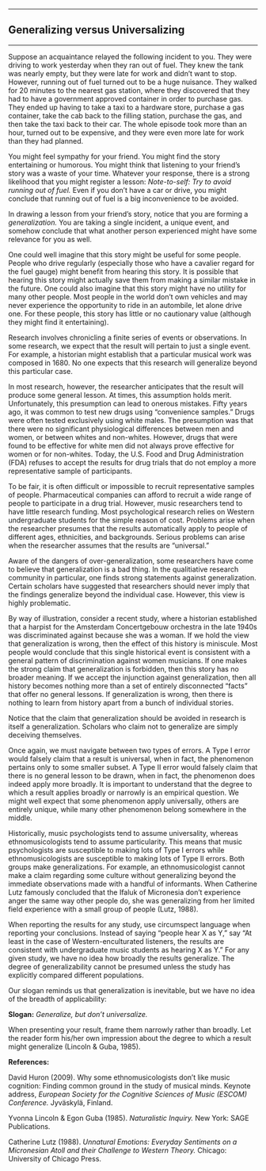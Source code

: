 

------------------------------------------------------------------------

## Generalizing versus Universalizing

------------------------------------------------------------------------

Suppose an acquaintance relayed the following incident to you. They
were driving to work yesterday when they ran out of fuel. They knew
the tank was nearly empty, but they were late for work and didn't
want to stop. However, running out of fuel turned out to be a huge
nuisance. They walked for 20 minutes to the nearest gas station,
where they discovered that they had to have a government approved
container in order to purchase gas. They ended up having to take a
taxi to a hardware store, purchase a gas container, take the cab
back to the filling station, purchase the gas, and then take the
taxi back to their car. The whole episode took more than an hour,
turned out to be expensive, and they were even more late for work
than they had planned.

You might feel sympathy for your friend. You might find the story
entertaining or humorous. You might think that listening to your
friend's story was a waste of your time. Whatever your response,
there is a strong likelihood that you might register a lesson:
*Note-to-self: Try to avoid running out of fuel.* Even if you don't
have a car or drive, you might conclude that running out of fuel is
a big inconvenience to be avoided.

In drawing a lesson from your friend's story, notice that you are
forming a *generalization.* You are taking a single incident, a
unique event, and somehow conclude that what another person
experienced might have some relevance for you as well.

One could well imagine that this story might be useful for some
people. People who drive regularly (especially those who have a
cavalier regard for the fuel gauge) might benefit from hearing this
story. It is possible that hearing this story might actually save
them from making a similar mistake in the future. One could also
imagine that this story might have no utility for many other people.
Most people in the world don't own vehicles and may never experience
the opportunity to ride in an autombile, let alone drive one. For
these people, this story has little or no cautionary value (although
they might find it entertaining).

Research involves chronicling a finite series of events or
observations. In some research, we expect that the result will
pertain to just a single event. For example, a historian might
establish that a particular musical work was composed in 1680. No
one expects that this research will generalize beyond this
particular case.

In most research, however, the researcher anticipates that the
result will produce some general lesson. At times, this assumption
holds merit. Unfortunately, this presumption can lead to onerous
mistakes. Fifty years ago, it was common to test new drugs using
"convenience samples." Drugs were often tested exclusively using
white males. The presumption was that there were no significant
physiological differences between men and women, or between whites
and non-whites. However, drugs that were found to be effective for
white men did not always prove effective for women or for
non-whites. Today, the U.S. Food and Drug Administration (FDA)
refuses to accept the results for drug trials that do not employ a
more representative sample of participants.

To be fair, it is often difficult or impossible to recruit
representative samples of people. Pharmaceutical companies can
afford to recruit a wide range of people to participate in a drug
trial. However, music researchers tend to have little research
funding. Most psychological research relies on Western undergraduate
students for the simple reason of cost. Problems arise when the
researcher presumes that the results automatically apply to people
of different ages, ethnicities, and backgrounds. Serious problems
can arise when the researcher assumes that the results are
"universal."

Aware of the dangers of over-generalization, some researchers have
come to believe that generalization is a bad thing. In the
qualitiative research community in particular, one finds strong
statements against generalization. Certain scholars have suggested
that researchers should never imply that the findings generalize
beyond the individual case. However, this view is highly
problematic.

By way of illustration, consider a recent study, where a historian
established that a harpist for the Amsterdam Concertgebouw orchestra
in the late 1940s was discriminated against because she was a woman.
If we hold the view that generalization is wrong, then the effect of
this history is miniscule. Most people would conclude that this
single historical event is consistent with a general pattern of
discrimination against women musicians. If one makes the strong
claim that generalization is forbidden, then this story has no
broader meaning. If we accept the injunction against generalization,
then all history becomes nothing more than a set of entirely
disconnected "facts" that offer no general lessons. If
generalization is wrong, then there is nothing to learn from history
apart from a bunch of individual stories.

Notice that the claim that generalization should be avoided in
research is itself a generalization. Scholars who claim not to
generalize are simply deceiving themselves.

Once again, we must navigate between two types of errors. A Type I
error would falsely claim that a result is universal, when in fact,
the phenomenon pertains only to some smaller subset. A Type II error
would falsely claim that there is no general lesson to be drawn,
when in fact, the phenomenon does indeed apply more broadly. It is
important to understand that the degree to which a result applies
broadly or narrowly is an empirical question. We might well expect
that some phenomenon apply universally, others are entirely unique,
while many other phenomenon belong somewhere in the middle.

Historically, music psychologists tend to assume universality,
whereas ethnomusicologists tend to assume particularity. This means
that music psychologists are susceptible to making lots of Type I
errors while ethnomusicologists are susceptible to making lots of
Type II errors. Both groups make generalizations. For example, an
ethnomusicologist cannot make a claim regarding some culture without
generalizing beyond the immediate observations made with a handful
of informants. When Catherine Lutz famously concluded that the
Ifaluk of Micronesia don't experience anger the same way other
people do, she was generalizing from her limited field experience
with a small group of people (Lutz, 1988).

When reporting the results for any study, use circumspect language
when reporting your conclusions. Instead of saying "people hear X as
Y," say "At least in the case of Western-enculturated listeners, the
results are consistent with undergraduate music students as hearing
X as Y." For any given study, we have no idea how broadly the
results generalize. The degree of generalizability cannot be
presumed unless the study has explicitly compared different
populations.

Our slogan reminds us that generalization is inevitable, but we have
no idea of the breadth of applicability:

**Slogan:** *Generalize, but don't universalize.*

When presenting your result, frame them narrowly rather than
broadly. Let the reader form his/her own impression about the degree
to which a result might generalize (Lincoln & Guba, 1985).

**References:**

David Huron (2009). Why some ethnomusicologists don't like music
cognition: Finding common ground in the study of musical minds.
Keynote address, *European Society for the Cognitive Sciences of
Music (ESCOM) Conference.* Jyväskylä, Finland.

Yvonna Lincoln & Egon Guba (1985). *Naturalistic Inquiry.* New York:
SAGE Publications.

Catherine Lutz (1988). *Unnatural Emotions: Everyday Sentiments on a
Micronesian Atoll and their Challenge to Western Theory.* Chicago:
University of Chicago Press.




